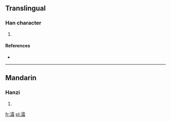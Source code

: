 ==Translingual==

===Han character===
{{Han char|rn=85|rad=水|as=17|sn=20|four=3116<sub>2</sub>|canj=水一月山 (EMBU)}}

# {{defn|Han|sort=水17}}

====References====
* {{Han ref|kx=0662.020|dkj=18724|dj=1071.120|hdz=31787.080|uh=7040|ud=28736|bh=F466|bd=62566}}

----

==Mandarin==

===Hanzi===
{{cmn-hanzi|pin=[[shuàng]] ([[shuang4]])|wg=shuang<sup>4</sup>}}

# {{defn|Mandarin|sort=水17}}

[[fr:灀]]
[[pl:灀]]